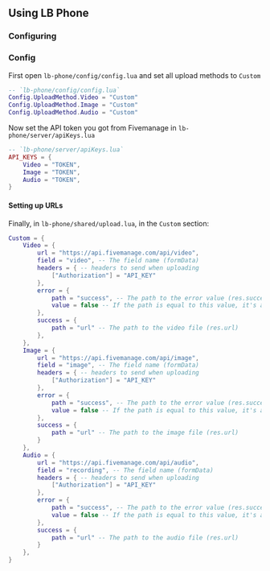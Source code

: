 ## Using LB Phone

### Configuring

### Config

First open `lb-phone/config/config.lua` and set all upload methods to `Custom`

```lua
-- `lb-phone/config/config.lua`
Config.UploadMethod.Video = "Custom"
Config.UploadMethod.Image = "Custom"
Config.UploadMethod.Audio = "Custom"
```

Now set the API token you got from Fivemanage in `lb-phone/server/apiKeys.lua`

```lua
-- `lb-phone/server/apiKeys.lua`
API_KEYS = {
    Video = "TOKEN",
    Image = "TOKEN",
    Audio = "TOKEN",
}
```

#### Setting up URLs

Finally, in `lb-phone/shared/upload.lua`, in the `Custom` section:
```lua
Custom = {
    Video = {
        url = "https://api.fivemanage.com/api/video",
        field = "video", -- The field name (formData)
        headers = { -- headers to send when uploading
            ["Authorization"] = "API_KEY"
        },
        error = {
            path = "success", -- The path to the error value (res.success)
            value = false -- If the path is equal to this value, it's an error
        },
        success = {
            path = "url" -- The path to the video file (res.url)
        },
    },
    Image = {
        url = "https://api.fivemanage.com/api/image",
        field = "image", -- The field name (formData)
        headers = { -- headers to send when uploading
            ["Authorization"] = "API_KEY"
        },
        error = {
            path = "success", -- The path to the error value (res.success)
            value = false -- If the path is equal to this value, it's an error
        },
        success = {
            path = "url" -- The path to the image file (res.url)
        }
    },
    Audio = {
        url = "https://api.fivemanage.com/api/audio",
        field = "recording", -- The field name (formData)
        headers = { -- headers to send when uploading
            ["Authorization"] = "API_KEY"
        },
        error = {
            path = "success", -- The path to the error value (res.success)
            value = false -- If the path is equal to this value, it's an error
        },
        success = {
            path = "url" -- The path to the audio file (res.url)
        }
    },
}
```
